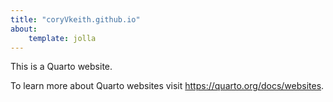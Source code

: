 ```yaml
---
title: "coryVkeith.github.io"
about:
    template: jolla
---
```


This is a Quarto website.

To learn more about Quarto websites visit <https://quarto.org/docs/websites>.
